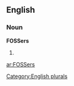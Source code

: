 ==English==

===Noun===
'''FOSSers'''

# {{plural of|[[FOSSer]]}}

[[Category:English plurals]]

[[ar:FOSSers]]